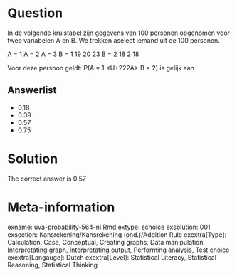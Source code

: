 Question
========

In de volgende kruistabel zijn gegevens van 100 personen opgenomen voor twee variabelen A en B. We trekken aselect iemand uit de 100 personen.

A = 1 A = 2 A = 3
B = 1 19 20 23
B = 2 18 2 18

Voor deze persoon geldt: P(A = 1 <U+222A> B = 2) is gelijk aan 

Answerlist
----------
* 0.18
* 0.39
* 0.57
* 0.75

Solution
========

The correct answer is  0.57 

Meta-information
================
exname: uva-probability-564-nl.Rmd 
extype: schoice 
exsolution: 001 
exsection: Kansrekening/Kansrekening (ond.)/Addition Rule
exextra[Type]: Calculation, Case, Conceptual, Creating graphs, Data manipulation, Interpretating graph, Interpretating output, Performing analysis, Test choice 
exextra[Langauge]: Dutch 
exextra[Level]: Statistical Literacy, Statistical Reasoning, Statistical Thinking 
